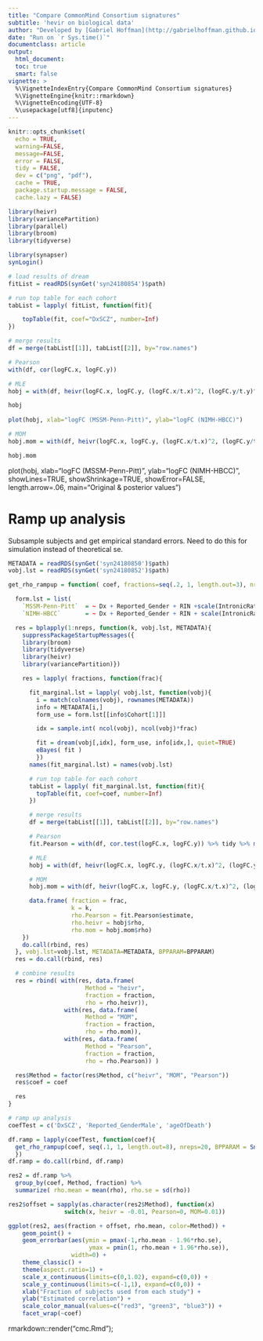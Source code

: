 ```yaml
---
title: "Compare CommonMind Consortium signatures"
subtitle: 'hevir on biological data'
author: "Developed by [Gabriel Hoffman](http://gabrielhoffman.github.io/)"
date: "Run on `r Sys.time()`"
documentclass: article
output: 
  html_document:
  toc: true
  smart: false
vignette: >
  %\VignetteIndexEntry{Compare CommonMind Consortium signatures}
  %\VignetteEngine{knitr::rmarkdown}
  %\VignetteEncoding{UTF-8}
  %\usepackage[utf8]{inputenc}
---
```



<!---

cd /Users/gabrielhoffman/workspace/repos/heivr_analysis

cd ~/work/heivr_analysis

rm -rf cmc_cache


system("git pull"); rmarkdown::render("cmc.Rmd");

--->



```r
knitr::opts_chunk$set(
  echo = TRUE,
  warning=FALSE,
  message=FALSE,
  error = FALSE,
  tidy = FALSE,
  dev = c("png", "pdf"),
  cache = TRUE,
  package.startup.message = FALSE,
  cache.lazy = FALSE)
```

```r
library(heivr)
library(variancePartition)
library(parallel)
library(broom)
library(tidyverse)

library(synapser)
synLogin()
```

```r
# load results of dream
fitList = readRDS(synGet('syn24180854')$path)

# run top table for each cohort
tabList = lapply( fitList, function(fit){

	topTable(fit, coef="DxSCZ", number=Inf)
})

# merge results
df = merge(tabList[[1]], tabList[[2]], by="row.names")

# Pearson
with(df, cor(logFC.x, logFC.y))

# MLE
hobj = with(df, heivr(logFC.x, logFC.y, (logFC.x/t.x)^2, (logFC.y/t.y)^2))

hobj
 
plot(hobj, xlab="logFC (MSSM-Penn-Pitt)", ylab="logFC (NIMH-HBCC)")

# MOM
hobj.mom = with(df, heivr(logFC.x, logFC.y, (logFC.x/t.x)^2, (logFC.y/t.y)^2, method="mom"))

hobj.mom
```


 
plot(hobj, xlab="logFC (MSSM-Penn-Pitt)", ylab="logFC (NIMH-HBCC)", showLines=TRUE, showShrinkage=TRUE, 
      showError=FALSE, length.arrow=.06, main="Original & posterior values")

# Ramp up analysis
Subsample subjects and get empirical standard errors.  Need to do this for simulation instead of theoretical se.

```r
METADATA = readRDS(synGet('syn24180850')$path)
vobj.lst = readRDS(synGet('syn24180852')$path)

get_rho_rampup = function( coef, fractions=seq(.2, 1, length.out=3), nreps=10, BPPARAM = SnowParam(4, progressbar=TRUE) ){

  form.lst = list(
    `MSSM-Penn-Pitt`  = ~ Dx + Reported_Gender + RIN +scale(IntronicRate) + scale(IntragenicRate) + scale(IntergenicRate) + scale(rRNARate) + Institution*(ageOfDeath + cellFrac_ilr_1 + cellFrac_ilr_2 + cellFrac_ilr_3),
    `NIMH-HBCC`       = ~ Dx + Reported_Gender + RIN + scale(IntronicRate) + scale(IntragenicRate) + scale(IntergenicRate) + scale(rRNARate) + ageOfDeath + cellFrac_ilr_1 + cellFrac_ilr_2 + cellFrac_ilr_3)

  res = bplapply(1:nreps, function(k, vobj.lst, METADATA){
    suppressPackageStartupMessages({
    library(broom)
    library(tidyverse)
    library(heivr)
    library(variancePartition)})

    res = lapply( fractions, function(frac){

      fit_marginal.lst = lapply( vobj.lst, function(vobj){
        i = match(colnames(vobj), rownames(METADATA))
        info = METADATA[i,]
        form_use = form.lst[[info$Cohort[1]]]

        idx = sample.int( ncol(vobj), ncol(vobj)*frac)

        fit = dream(vobj[,idx], form_use, info[idx,], quiet=TRUE)  
        eBayes( fit )
        })
      names(fit_marginal.lst) = names(vobj.lst)

      # run top table for each cohort
      tabList = lapply( fit_marginal.lst, function(fit){
        topTable(fit, coef=coef, number=Inf)
      })

      # merge results
      df = merge(tabList[[1]], tabList[[2]], by="row.names")

      # Pearson
      fit.Pearson = with(df, cor.test(logFC.x, logFC.y)) %>% tidy %>% mutate(se = sqrt((1 - estimate^2)/parameter))

      # MLE
      hobj = with(df, heivr(logFC.x, logFC.y, (logFC.x/t.x)^2, (logFC.y/t.y)^2, LRT=FALSE))

      # MOM
      hobj.mom = with(df, heivr(logFC.x, logFC.y, (logFC.x/t.x)^2, (logFC.y/t.y)^2, method="mom", nboot=0))

      data.frame( fraction = frac, 
                  k = k,
                  rho.Pearson = fit.Pearson$estimate,
                  rho.heivr = hobj$rho,
                  rho.mom = hobj.mom$rho)
    })
    do.call(rbind, res)
  }, vobj.lst=vobj.lst, METADATA=METADATA, BPPARAM=BPPARAM)
  res = do.call(rbind, res)

  # combine results
  res = rbind( with(res, data.frame( 
                      Method = "heivr",
                      fraction = fraction, 
                      rho = rho.heivr)),
                with(res, data.frame( 
                      Method = "MOM",
                      fraction = fraction, 
                      rho = rho.mom)),
                with(res, data.frame( 
                      Method = "Pearson",
                      fraction = fraction, 
                      rho = rho.Pearson)) )

  res$Method = factor(res$Method, c("heivr", "MOM", "Pearson"))
  res$coef = coef

  res
}
```


```r
# ramp up analysis
coefTest = c('DxSCZ', 'Reported_GenderMale', 'ageOfDeath')

df.ramp = lapply(coefTest, function(coef){
  get_rho_rampup(coef, seq(.1, 1, length.out=8), nreps=20, BPPARAM = SnowParam(24, progressbar=TRUE))
  })
df.ramp = do.call(rbind, df.ramp)
```

```r
res2 = df.ramp %>%
  group_by(coef, Method, fraction) %>%
  summarize( rho.mean = mean(rho), rho.se = sd(rho))

res2$offset = sapply(as.character(res2$Method), function(x) 
                switch(x, heivr = -0.01, Pearson=0, MOM=0.01))

ggplot(res2, aes(fraction + offset, rho.mean, color=Method)) +
    geom_point() + 
    geom_errorbar(aes(ymin = pmax(-1,rho.mean - 1.96*rho.se),
                       ymax = pmin(1, rho.mean + 1.96*rho.se)),
                  width=0) +
    theme_classic() +
    theme(aspect.ratio=1) +
    scale_x_continuous(limits=c(0,1.02), expand=c(0,0)) +
    scale_y_continuous(limits=c(-1,1), expand=c(0,0)) +
    xlab("Fraction of subjects used from each study") +
    ylab("Estimated correlation") +
    scale_color_manual(values=c("red3", "green3", "blue3")) +
    facet_wrap(~coef)
```






rmarkdown::render("cmc.Rmd");




